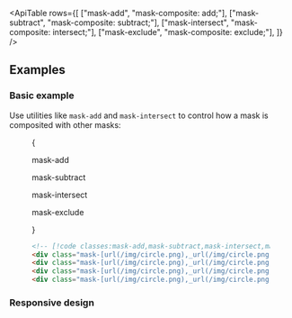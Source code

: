 

<ApiTable
  rows={[
    ["mask-add", "mask-composite: add;"],
    ["mask-subtract", "mask-composite: subtract;"],
    ["mask-intersect", "mask-composite: intersect;"],
    ["mask-exclude", "mask-composite: exclude;"],
  ]}
/>

## Examples

### Basic example

Use utilities like `mask-add` and `mask-intersect` to control how a mask is composited with other masks:

<Figure>

<Example>
  
{

<div className="grid grid-cols-2 items-center justify-center justify-items-center gap-y-8 py-4 max-sm:grid-cols-1">
  <div className="relative grid justify-center">
    <div className="absolute top-[calc(25%-2px)] right-[calc(5%-2px)] box-content size-24 rounded-full border-2 border-dashed border-black/10 dark:border-white/20" />
    <div className="absolute top-[calc(25%-2px)] left-[calc(5%-2px)] box-content size-24 rounded-full border-2 border-dashed border-black/10 dark:border-white/20" />
    <p className="mb-3 text-center font-mono text-sm font-medium text-gray-500 dark:text-gray-400">mask-add</p>
    <div className="h-24 w-48 bg-[url(https://images.unsplash.com/photo-1554629947-334ff61d85dc?ixid=MnwxMjA3fDB8MHxwaG90by1wYWdlfHx8fGVufDB8fHx8&ixlib=rb-1.2.1&auto=format&fit=crop&w=1000&h=1000&q=80)] mask-[radial-gradient(ellipse_25%_50%_at_30%_50%,_white_100%,transparent_100%),_radial-gradient(ellipse_25%_50%_at_70%_50%,_white_100%,transparent_100%)] bg-cover bg-center mask-add"></div>
  </div>
  <div className="relative grid justify-center">
    <div className="absolute top-[calc(25%-2px)] right-[calc(5%-2px)] box-content size-24 rounded-full border-2 border-dashed border-black/10 dark:border-white/20" />
    <div className="absolute top-[calc(25%-2px)] left-[calc(5%-2px)] box-content size-24 rounded-full border-2 border-dashed border-black/10 dark:border-white/20" />
    <p className="mb-3 text-center font-mono text-sm font-medium text-gray-500 dark:text-gray-400">mask-subtract</p>
    <div className="h-24 w-48 bg-[url(https://images.unsplash.com/photo-1554629947-334ff61d85dc?ixid=MnwxMjA3fDB8MHxwaG90by1wYWdlfHx8fGVufDB8fHx8&ixlib=rb-1.2.1&auto=format&fit=crop&w=1000&h=1000&q=80)] mask-[radial-gradient(ellipse_25%_50%_at_30%_50%,_white_100%,transparent_100%),_radial-gradient(ellipse_25%_50%_at_70%_50%,_white_100%,transparent_100%)] bg-cover bg-center mask-subtract"></div>
  </div>
  <div className="relative grid justify-center">
    <div className="absolute top-[calc(25%-2px)] right-[calc(5%-2px)] box-content size-24 rounded-full border-2 border-dashed border-black/10 dark:border-white/20" />
    <div className="absolute top-[calc(25%-2px)] left-[calc(5%-2px)] box-content size-24 rounded-full border-2 border-dashed border-black/10 dark:border-white/20" />
    <p className="mb-3 text-center font-mono text-sm font-medium text-gray-500 dark:text-gray-400">mask-intersect</p>
    <div className="h-24 w-48 bg-[url(https://images.unsplash.com/photo-1554629947-334ff61d85dc?ixid=MnwxMjA3fDB8MHxwaG90by1wYWdlfHx8fGVufDB8fHx8&ixlib=rb-1.2.1&auto=format&fit=crop&w=1000&h=1000&q=80)] mask-[radial-gradient(ellipse_25%_50%_at_30%_50%,_white_100%,transparent_100%),_radial-gradient(ellipse_25%_50%_at_70%_50%,_white_100%,transparent_100%)] bg-cover bg-center mask-intersect"></div>
  </div>
  <div className="relative grid justify-center">
    <div className="absolute top-[calc(25%-2px)] right-[calc(5%-2px)] box-content size-24 rounded-full border-2 border-dashed border-black/10 dark:border-white/20" />
    <div className="absolute top-[calc(25%-2px)] left-[calc(5%-2px)] box-content size-24 rounded-full border-2 border-dashed border-black/10 dark:border-white/20" />
    <p className="mb-3 text-center font-mono text-sm font-medium text-gray-500 dark:text-gray-400">mask-exclude</p>
    <div className="h-24 w-48 bg-[url(https://images.unsplash.com/photo-1554629947-334ff61d85dc?ixid=MnwxMjA3fDB8MHxwaG90by1wYWdlfHx8fGVufDB8fHx8&ixlib=rb-1.2.1&auto=format&fit=crop&w=1000&h=1000&q=80)] mask-[radial-gradient(ellipse_25%_50%_at_30%_50%,_white_100%,transparent_100%),_radial-gradient(ellipse_25%_50%_at_70%_50%,_white_100%,transparent_100%)] bg-cover bg-center mask-exclude"></div>
  </div>
</div>

}

</Example>

```html
<!-- [!code classes:mask-add,mask-subtract,mask-intersect,mask-exclude] -->
<div class="mask-[url(/img/circle.png),_url(/img/circle.png)] mask-add mask-[position:30%_50%,70%_50%]"></div>
<div class="mask-[url(/img/circle.png),_url(/img/circle.png)] mask-subtract mask-[position:30%_50%,70%_50%]"></div>
<div class="mask-[url(/img/circle.png),_url(/img/circle.png)] mask-intersect mask-[position:30%_50%,70%_50%]"></div>
<div class="mask-[url(/img/circle.png),_url(/img/circle.png)] mask-exclude mask-[position:30%_50%,70%_50%]"></div>
```

</Figure>

### Responsive design

<ResponsiveDesign property="mask-composite" defaultClass="mask-add" featuredClass="mask-subtract" />
